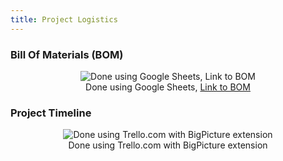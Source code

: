 ```yaml
---
title: Project Logistics
---
```


### Bill Of Materials (BOM)
<div style="text-align: center;">
![Done using Google Sheets, [Link to BOM](https://docs.google.com/spreadsheets/d/1z4BVQB70VOeRmZT-7SRyXOWO4Vpe0yPSbxfFBbsptvs/edit?usp=sharing)](images/bom.jpeg)
</div>

### Project Timeline
<div style="text-align: center;">
![Done using Trello.com with BigPicture extension](images/ghantt.jpeg)
</div>
